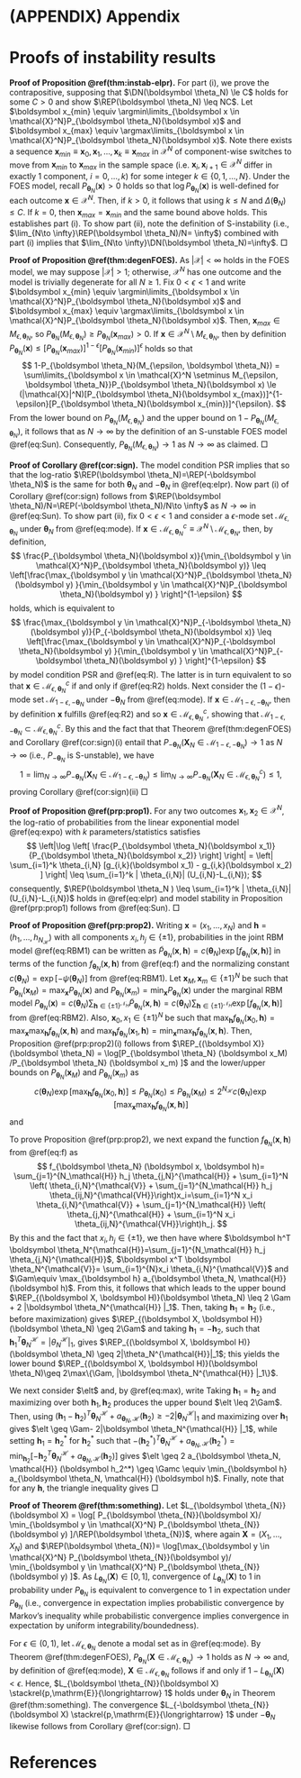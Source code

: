 \clearpage

# (APPENDIX) Appendix {-}


# Proofs of instability results {#appendix-instab}

**Proof of Proposition \@ref(thm:instab-elpr).** For part (i), we prove the contrapositive, supposing that $\DN(\boldsymbol \theta_N) \le C$ holds for some $C > 0$ and show $\REP(\boldsymbol \theta_N) \leq NC$. Let $\boldsymbol x_{min} \equiv \argmin\limits_{\boldsymbol x \in \mathcal{X}^N}P_{\boldsymbol \theta_N}(\boldsymbol x)$
and $\boldsymbol x_{max} \equiv \argmax\limits_{\boldsymbol x \in \mathcal{X}^N}P_{\boldsymbol \theta_N}(\boldsymbol x)$. Note there exists a sequence $\boldsymbol x_{min} \equiv \boldsymbol x_0, \boldsymbol x_1, \dots, \boldsymbol x_k \equiv \boldsymbol x_{max}$ in $\mathcal{X}^N$ of component-wise switches to move from $\boldsymbol x_{min}$ to $\boldsymbol x_{max}$ in the sample space (i.e. $\boldsymbol x_i, \boldsymbol x_{i + 1} \in \mathcal{X}^N$ differ in exactly $1$ component, $i = 0, \dots, k$) for some integer $k \in \{0, 1, \dots, N\}$. Under the FOES model, recall
$P_{\boldsymbol \theta_N}(\boldsymbol x) > 0$ holds so that $\log P_{\boldsymbol \theta_N}(\boldsymbol x)$ is well-defined for each outcome $\boldsymbol x \in \mathcal{X}^N$. Then, if $k > 0$, it follows that
\begin{align*}
\REP(\boldsymbol \theta_N) = \log\left[\frac{P_{\boldsymbol \theta_N}(\boldsymbol x_{max})}{P_{\boldsymbol \theta_N}(\boldsymbol x_{min})}\right] &= \left|\sum\limits_{i = 1}^k\log\left(\frac{P_{\boldsymbol \theta_N}(\boldsymbol x_i)}{P_{\boldsymbol \theta_N}(\boldsymbol x_{i-1})}\right)\right| \\
&\le \sum\limits_{i = 1}^k\left|\log\left(\frac{P_{\boldsymbol \theta_N}(\boldsymbol x_i)}{P_{\boldsymbol \theta}(\boldsymbol x_{i-1})}\right)\right| \le k \Delta_N(\boldsymbol \theta_N) \le NC,
\end{align*}
using $k \le N$ and $\Delta(\boldsymbol \theta_N) \le C$. If $k = 0$, then $\boldsymbol x_{max} = \boldsymbol x_{min}$ and the same bound above holds. This establishes part (i). To show part (ii), note the definition of S-instability (i.e., $\lim_{N\to \infty}\REP(\boldsymbol \theta_N)/N= \infty$) combined with part (i) implies that $\lim_{N\to \infty}\DN(\boldsymbol \theta_N)=\infty$. \hfill $\Box$

**Proof of Proposition \@ref(thm:degenFOES).** As $|\mathcal{X}|<\infty$ holds in the FOES model, we may suppose
$|\mathcal{X}|>1$; otherwise, $\mathcal{X}^N$ has one outcome and the model is  trivially degenerate for all $N \geq 1$. Fix $0 < \epsilon < 1$ and write $\boldsymbol x_{min} \equiv \argmin\limits_{\boldsymbol x \in \mathcal{X}^N}P_{\boldsymbol \theta_N}(\boldsymbol x)$ and $\boldsymbol x_{max} \equiv \argmax\limits_{\boldsymbol x \in \mathcal{X}^N}P_{\boldsymbol \theta_N}(\boldsymbol x)$. Then, $\boldsymbol x_{max} \in M_{\epsilon, \boldsymbol \theta_N}$, so $P_{\boldsymbol \theta_N}(M_{\epsilon, \boldsymbol \theta_N}) \ge P_{\boldsymbol \theta_N}(\boldsymbol x_{max}) > 0$. If $\boldsymbol x \in \mathcal{X}^N \setminus M_{\epsilon, \boldsymbol \theta_N}$, then by definition
$P_{\boldsymbol \theta_N}(\boldsymbol x) \le [P_{\boldsymbol \theta_N}(\boldsymbol x_{max})]^{1-\epsilon}[P_{\boldsymbol \theta_N}(\boldsymbol x_{min})]^{\epsilon}$ holds so that
$$
1-P_{\boldsymbol \theta_N}(M_{\epsilon, \boldsymbol \theta_N})
 = \sum\limits_{\boldsymbol x \in \mathcal{X}^N \setminus M_{\epsilon, \boldsymbol \theta_N}}P_{\boldsymbol \theta_N}(\boldsymbol x)
  \le (|\mathcal{X}|^N)[P_{\boldsymbol \theta_N}(\boldsymbol x_{max})]^{1-\epsilon}[P_{\boldsymbol \theta_N}(\boldsymbol x_{min})]^{\epsilon}.
$$
From the lower bound on $P_{\boldsymbol \theta_N}(M_{\epsilon, \boldsymbol \theta_N})$ and the
upper bound on $1-P_{\boldsymbol \theta_N}(M_{\epsilon, \boldsymbol \theta_N})$, it follows that
\begin{align*}
\frac{1}{N}\log\left[\frac{P_{\boldsymbol \theta_N}(M_{\epsilon, \boldsymbol \theta_N})}{1-P_{\boldsymbol \theta_N}(M_{\epsilon, \boldsymbol \theta_N})}\right] & \ge \frac{1}{N} \log\left[\frac{P_{\boldsymbol\theta_N}(\boldsymbol x_{max})}{(|\mathcal{X}|^N)[P_{\boldsymbol \theta_N}(\boldsymbol x_{max})]^{1-\epsilon}[P_{\boldsymbol \theta_N}(\boldsymbol x_{min})]^{\epsilon}}\right] \\
&= \frac{\epsilon}{N} \log\left[\frac{P_{\boldsymbol \theta_N}(\boldsymbol x_{max})}{P_{\boldsymbol \theta_N}(\boldsymbol x_{min})}\right] - \log |\mathcal{X}| \rightarrow \infty
\end{align*}
as $N \rightarrow \infty$ by the definition of an S-unstable FOES model \@ref(eq:Sun). Consequently,
$P_{\boldsymbol \theta_N}(M_{\epsilon, \boldsymbol \theta_N}) \rightarrow 1$ as $N \rightarrow \infty$ as claimed. \hfill $\Box$

**Proof of Corollary \@ref(cor:sign).** The model condition PSR implies that
\begin{equation}
(\#eq:R)
\frac{\max_{\boldsymbol y \in \mathcal{X}^N}P_{\boldsymbol \theta_N}(\boldsymbol y)  }{\min_{\boldsymbol y \in \mathcal{X}^N}P_{\boldsymbol \theta_N}(\boldsymbol y) } = \frac{\max_{\boldsymbol y \in \mathcal{X}^N}P_{-\boldsymbol \theta_N}(\boldsymbol y) }{\min_{\boldsymbol y \in \mathcal{X}^N}P_{-\boldsymbol \theta_N}(\boldsymbol y) }
\end{equation}
so that the log-ratio $\REP(\boldsymbol \theta_N)=\REP(-\boldsymbol \theta_N)$ is the same for both $\boldsymbol \theta_N$ and $-\boldsymbol \theta_N$ in \@ref(eq:elpr). Now part (i) of Corollary \@ref(cor:sign) follows from $\REP(\boldsymbol \theta_N)/N=\REP(-\boldsymbol \theta_N)/N\to \infty$ as $N\to \infty$ in \@ref(eq:Sun). To show part (ii), fix $0 < \epsilon < 1$ and consider a $\epsilon$-mode set $\mathcal{M}_{\epsilon, \boldsymbol \theta_N}$ under $\boldsymbol \theta_N$ from \@ref(eq:mode). If $\boldsymbol x \in \mathcal{M}_{\epsilon, \boldsymbol \theta_N}^c \equiv \mathcal{X}^N \setminus \mathcal{M}_{\epsilon, \boldsymbol \theta_N}$, then, by definition,
$$
\frac{P_{\boldsymbol \theta_N}(\boldsymbol x)}{\min_{\boldsymbol y \in \mathcal{X}^N}P_{\boldsymbol \theta_N}(\boldsymbol y)} \leq \left[\frac{\max_{\boldsymbol y \in \mathcal{X}^N}P_{\boldsymbol \theta_N}(\boldsymbol y)  }{\min_{\boldsymbol y \in \mathcal{X}^N}P_{\boldsymbol \theta_N}(\boldsymbol y) } \right]^{1-\epsilon}
$$
holds, which is equivalent to
$$
\frac{\max_{\boldsymbol y \in \mathcal{X}^N}P_{-\boldsymbol \theta_N}(\boldsymbol y)}{P_{-\boldsymbol \theta_N}(\boldsymbol x)} \leq
\left[\frac{\max_{\boldsymbol y \in \mathcal{X}^N}P_{-\boldsymbol \theta_N}(\boldsymbol y)  }{\min_{\boldsymbol y \in \mathcal{X}^N}P_{-\boldsymbol \theta_N}(\boldsymbol y) } \right]^{1-\epsilon}
$$
by model condition PSR and \@ref(eq:R). The latter is in turn equivalent to
\begin{equation}
(\#eq:R2)
\log P_{-\boldsymbol \theta_N}(\boldsymbol x) \geq \epsilon \max\limits_{\boldsymbol y \in \mathcal{X}^N} \log  P_{-\boldsymbol \theta_N}(\boldsymbol y) + (1-\epsilon)\min\limits_{\boldsymbol y \in \mathcal{X}^N} \log P_{-\boldsymbol \theta_N}(\boldsymbol y),
\end{equation}
so that $\boldsymbol x \in \mathcal{M}_{\epsilon, \boldsymbol \theta_N}^c$ if and only if \@ref(eq:R2) holds. Next consider the $(1-\epsilon)$-mode set $\mathcal{M}_{1-\epsilon, -\boldsymbol \theta_N}$ under $-\boldsymbol \theta_N$ from \@ref(eq:mode). If $\boldsymbol x \in\mathcal{M}_{1-\epsilon, -\boldsymbol \theta_N}$, then by definition $\boldsymbol x$ fulfills \@ref(eq:R2) and so $\boldsymbol x \in \mathcal{M}_{\epsilon, \boldsymbol \theta_N}^c$, showing that $\mathcal{M}_{1-\epsilon, -\boldsymbol \theta_N} \subset \mathcal{M}_{\epsilon, \boldsymbol \theta_N}^c$. By this and the fact that that Theorem \@ref(thm:degenFOES) and Corollary \@ref(cor:sign)(i) entail that $P_{-\boldsymbol \theta_N}(\boldsymbol X_N \in \mathcal{M}_{1-\epsilon, -\boldsymbol \theta_N})\to 1$ as $N\to \infty$ (i.e., $P_{-\boldsymbol \theta_N}$ is S-unstable), we have
$$
1  = \lim_{N\to \infty} P_{-\boldsymbol \theta_N}(\boldsymbol X_N \in \mathcal{M}_{1-\epsilon, -\boldsymbol \theta_N}) \leq \lim_{N\to \infty} P_{-\boldsymbol \theta_N}(\boldsymbol X_N \in \mathcal{M}_{\epsilon, \boldsymbol \theta_N}^c ) \leq 1,
$$
proving Corollary \@ref(cor:sign)(ii) \hfill $\Box$

**Proof of Proposition \@ref(prp:prop1).** For any two outcomes $\boldsymbol x_1, \boldsymbol x_2\in\mathcal{X}^N$, the log-ratio of probabilities from the linear exponential model \@ref(eq:expo) with $k$ parameters/statistics satisfies
$$
\left|\log \left[ \frac{P_{\boldsymbol \theta_N}(\boldsymbol x_1)}{P_{\boldsymbol \theta_N}(\boldsymbol x_2)}  \right] \right| =
\left|  \sum_{i=1}^k \theta_{i,N} [g_{i,k}(\boldsymbol x_1) - g_{i,k}(\boldsymbol x_2) ] \right|  \leq  \sum_{i=1}^k | \theta_{i,N}| (U_{i,N}-L_{i,N});
$$
consequently, $\REP(\boldsymbol \theta_N )  \leq  \sum_{i=1}^k | \theta_{i,N}| (U_{i,N}-L_{i,N})$ holds in \@ref(eq:elpr) and model stability in Proposition \@ref(prp:prop1) follows from \@ref(eq:Sun). \hfill $\Box$

**Proof of Proposition \@ref(prp:prop2).**
Writing $\boldsymbol x=(x_1,\ldots,x_N)$ and $\boldsymbol h = (h_1,\ldots,h_{N_{\mathcal{H}}})$ with all components $x_i,h_j\in\{\pm 1\}$, probabilities in the joint RBM model \@ref(eq:RBM1) can be written as $\tilde{P}_{\boldsymbol \theta_N} (\boldsymbol x, \boldsymbol h) = c(\boldsymbol \theta_N)\exp[ f_{\boldsymbol \theta_N} (\boldsymbol x, \boldsymbol h)]$ in terms of the function $f_{\boldsymbol \theta_N} (\boldsymbol x, \boldsymbol h)$ from \@ref(eq:f) and the normalizing constant $c(\boldsymbol \theta_N)= \exp [-\psi(\boldsymbol \theta_N)]$ from \@ref(eq:RBM1). Let $\boldsymbol x_M, \boldsymbol x_m\in\{\pm 1\}^N$ be such that $P_{\boldsymbol \theta_N} (\boldsymbol x_M) = \max_{\boldsymbol x}P_{\boldsymbol \theta_N} (\boldsymbol x)$ and $P_{\boldsymbol \theta_N} (\boldsymbol x_m) = \min_{\boldsymbol x}P_{\boldsymbol \theta_N} (\boldsymbol x)$ under the marginal RBM model $P_{\boldsymbol \theta_N} (\boldsymbol x) = c(\boldsymbol \theta_N)\sum_{\boldsymbol h \in\{\pm 1\}^{\mathcal{N}_H}} \tilde{P}_{\boldsymbol \theta_N} (\boldsymbol x, \boldsymbol h)= c(\boldsymbol \theta_N)\sum_{\boldsymbol h \in\{\pm 1\}^{\mathcal{N}_H}} \exp[ f_{\boldsymbol \theta_N} (\boldsymbol x, \boldsymbol h)]$ from \@ref(eq:RBM2). Also, $\boldsymbol x_0,x_1\in\{\pm 1\}^N$ be such that $\max_{\boldsymbol h}f_{\boldsymbol \theta_N} (\boldsymbol x_0, \boldsymbol h)=\max_{\boldsymbol x}\max_{\boldsymbol h}f_{\boldsymbol \theta_N} (\boldsymbol x , \boldsymbol h)$ and $\max_{\boldsymbol h}f_{\boldsymbol \theta_N} (\boldsymbol x_1, \boldsymbol h)=\min_{\boldsymbol x}\max_{\boldsymbol h}f_{\boldsymbol \theta_N} (\boldsymbol x , \boldsymbol h)$. Then, Proposition \@ref(prp:prop2)(i) follows from $\REP_{(\boldsymbol X)}(\boldsymbol \theta_N) = \log[P_{\boldsymbol \theta_N} (\boldsymbol x_M) /P_{\boldsymbol \theta_N} (\boldsymbol x_m) ]$ and the lower/upper bounds on $P_{\boldsymbol \theta_N} (\boldsymbol x_M)$ and $P_{\boldsymbol \theta_N} (\boldsymbol x_m)$ as
$$
c(\boldsymbol \theta_N) \exp[\max_{\boldsymbol h}f_{\boldsymbol \theta_N} (\boldsymbol x_0 , \boldsymbol h)]
\leq P_{\boldsymbol \theta_N} (\boldsymbol x_0) \leq  P_{\boldsymbol \theta_N} (\boldsymbol x_M) \leq  2^{N_{\mathcal{H}}} c(\boldsymbol \theta_N) \exp[\max_{\boldsymbol x}\max_{\boldsymbol h}f_{\boldsymbol \theta_N} (\boldsymbol x, \boldsymbol h)]
$$
and
\begin{align*}
c(\boldsymbol \theta_N) \exp[\min_{\boldsymbol x}\max_{\boldsymbol h}f_{\boldsymbol \theta_N} (\boldsymbol x , \boldsymbol h)] &\leq c(\boldsymbol \theta_N) \exp[ \max_{\boldsymbol h}f_{\boldsymbol \theta_N} (\boldsymbol x_m , \boldsymbol h)] \\
&\leq P_{\boldsymbol \theta_N} (\boldsymbol x_m) \\
&\leq P_{\boldsymbol \theta_N} (\boldsymbol x_1) \\ 
&\leq 2^{N_{\mathcal{H}}} c(\boldsymbol \theta_N) \exp[ \max_{\boldsymbol h}f_{\boldsymbol \theta_N} (\boldsymbol x_1 , \boldsymbol h)]\\&=&2^{N_{\mathcal{H}}} c(\boldsymbol \theta_N) \exp[\min_{\boldsymbol x}\max_{\boldsymbol h}f_{\boldsymbol \theta_N} (\boldsymbol x , \boldsymbol h)]
\end{align*}

To prove Proposition \@ref(prp:prop2), we next expand the function $f_{\boldsymbol \theta_N} (\boldsymbol x, \boldsymbol h)$ from \@ref(eq:f) as
$$
f_{\boldsymbol \theta_N} (\boldsymbol x, \boldsymbol h)= \sum_{j=1}^{N_\mathcal{H}} h_j \theta_{j,N}^{\mathcal{H}}  +   \sum_{i=1}^N \left( \theta_{i,N}^{\mathcal{V}} + \sum_{j=1}^{N_\mathcal{H}}  h_j  \theta_{ij,N}^{\mathcal{VH}}\right)x_i=\sum_{i=1}^N x_i  \theta_{i,N}^{\mathcal{V}} +  \sum_{j=1}^{N_\mathcal{H}} \left( \theta_{j,N}^{\mathcal{H}}  + \sum_{i=1}^N  x_i  \theta_{ij,N}^{\mathcal{VH}}\right)h_j.
$$
By this and the fact that $x_i,h_j\in\{\pm 1\}$, we then have
\begin{align}
\nonumber \max_{\boldsymbol x}  f_{\boldsymbol \theta_N} (\boldsymbol x, \boldsymbol h) =  \sum_{j=1}^{N_\mathcal{H}} h_j \theta_{j,N}^{\mathcal{H}}  +   a_{\boldsymbol \theta_N, \mathcal{H}} (\boldsymbol h), & \min_{\boldsymbol x}  f_{\boldsymbol \theta_N} (\boldsymbol x, \boldsymbol h) =  \sum_{j=1}^{N_\mathcal{H}} h_j \theta_{j,N}^{\mathcal{H}}  - a_{\boldsymbol \theta_N, \mathcal{H}} (\boldsymbol h),\\
\nonumber \max_{\boldsymbol h}  f_{\boldsymbol \theta_N} (\boldsymbol x, \boldsymbol h) = \sum_{i=1}^{N}x_i \theta_{i,N}^{\mathcal{V}} + b_{\boldsymbol \theta_N, \mathcal{V}} (\boldsymbol x), & \min_{\boldsymbol h}  f_{\boldsymbol \theta_N} (\boldsymbol x, \boldsymbol h) = \sum_{i=1}^{N}x_i \theta_{i,N}^{\mathcal{V}}  -   b_{\boldsymbol \theta_N, \mathcal{V}} (\boldsymbol x), \\ 
(\#eq:max)
a_{\boldsymbol \theta_N, \mathcal{H}} (\boldsymbol h) \equiv \sum_{i=1}^N \left| \theta_{i,N}^{\mathcal{V}} + \sum_{j=1}^{N_\mathcal{H}}  h_j  \theta_{ij,N}^{\mathcal{VH}}\right|, &  b_{\boldsymbol \theta_N, \mathcal{V}} (\boldsymbol x) \equiv \sum_{j=1}^{N_\mathcal{H}} \left| \theta_{j,N}^{\mathcal{H}}  + \sum_{i=1}^N  x_i  \theta_{ij,N}^{\mathcal{VH}}\right|,
\end{align}
where  $\boldsymbol h^T \boldsymbol \theta_N^{\mathcal{H}}=\sum_{j=1}^{N_\mathcal{H}} h_j \theta_{j,N}^{\mathcal{H}}$, $\boldsymbol x^T \boldsymbol \theta_N^{\mathcal{V}}=  \sum_{i=1}^{N}x_i \theta_{i,N}^{\mathcal{V}}$ and $\Gam\equiv \max_{\boldsymbol h} a_{\boldsymbol \theta_N, \mathcal{H}} (\boldsymbol h)$.
From this, it follows that
\begin{align*}
\REP_{(\boldsymbol X, \boldsymbol H)}(\boldsymbol \theta_N) &=  \max_{\boldsymbol h}\max_{\boldsymbol x}f_{\boldsymbol \theta_N} (\boldsymbol x , \boldsymbol h) -  \min_{\boldsymbol h}\min_{\boldsymbol x}f_{\boldsymbol \theta_N} (\boldsymbol x , \boldsymbol h)\\
&= \max_{\boldsymbol h_1 }  \max_{\boldsymbol h_2 }\left[ (\boldsymbol h_1 - \boldsymbol h_2)^T \boldsymbol \theta_N^{\mathcal{H}}  +   a_{\boldsymbol \theta_N, \mathcal{H}} (\boldsymbol h_1)  + a_{\boldsymbol \theta_N, \mathcal{H}} (\boldsymbol h_2)\right],
\end{align*}
which leads to the upper bound $\REP_{(\boldsymbol X, \boldsymbol H)}(\boldsymbol \theta_N) \leq 2 \Gam + 2 |\boldsymbol \theta_N^{\mathcal{H}} |_1$. Then, taking $\boldsymbol h_1=\boldsymbol h_2$ (i.e., before maximization) gives $\REP_{(\boldsymbol X, \boldsymbol H)}(\boldsymbol \theta_N) \geq 2\Gam$ and taking $\boldsymbol h_1=-\boldsymbol h_2$, such that $\boldsymbol h_1^T \boldsymbol \theta_N^{\mathcal{H}} = |\theta_N^{\mathcal{H}}|_1$, gives $\REP_{(\boldsymbol X, \boldsymbol H)}(\boldsymbol \theta_N) \geq 2|\theta_N^{\mathcal{H}}|_1$; this yields the lower bound $\REP_{(\boldsymbol X, \boldsymbol H)}(\boldsymbol \theta_N)\geq 2\max\{\Gam, |\boldsymbol \theta_N^{\mathcal{H}} |_1\}$.

We next consider $\elt$ and, by \@ref(eq:max), write
\begin{align*}
\elt &=  \max_{\boldsymbol h}\max_{\boldsymbol x}f_{\boldsymbol \theta_N} (\boldsymbol x , \boldsymbol h) -  \max_{\boldsymbol h}\min_{\boldsymbol x}f_{\boldsymbol \theta_N} (\boldsymbol x , \boldsymbol h)\\
&= \max_{\boldsymbol h_1} \min_{\boldsymbol h_2 }\left[ (\boldsymbol h_1 - \boldsymbol h_2)^T \boldsymbol \theta_N^{\mathcal{H}} + a_{\boldsymbol \theta_N, \mathcal{H}} (\boldsymbol h_1)  + a_{\boldsymbol \theta_N, \mathcal{H}} (\boldsymbol h_2)\right].
\end{align*}
Taking $\boldsymbol h_1=\boldsymbol h_2$ and maximizing over both $\boldsymbol h_1,\boldsymbol h_2$ produces the upper bound $\elt \leq 2\Gam$. Then, using $(\boldsymbol h_1 - \boldsymbol h_2)^T \boldsymbol \theta_N^{\mathcal{H}} + a_{\boldsymbol \theta_N, \mathcal{H}} (\boldsymbol h_2) \geq - 2|\boldsymbol \theta_N^{\mathcal{H}} |_1$ and maximizing over $\boldsymbol h_1$ gives $\elt \geq  \Gam- 2|\boldsymbol \theta_N^{\mathcal{H}} |_1$, while setting $\boldsymbol h_1=\boldsymbol h_2^*$ for $\boldsymbol h_2^*$ such that $-(\boldsymbol h_2^*) ^T \boldsymbol \theta_N^{\mathcal{H}}  + a_{\boldsymbol \theta_N, \mathcal{H}} (\boldsymbol h_2^*) = \min_{\boldsymbol h_2} [-\boldsymbol h_2^T \boldsymbol \theta_N^{\mathcal{H}}  + a_{\boldsymbol \theta_N, \mathcal{H}} (\boldsymbol h_2)]$ gives $\elt \geq 2 a_{\boldsymbol \theta_N, \mathcal{H}} (\boldsymbol h_2^*) \geq \Gamc \equiv \min_{\boldsymbol h}  a_{\boldsymbol \theta_N, \mathcal{H}} (\boldsymbol h)$. Finally, note that for any $\boldsymbol h$, the triangle inequality gives
\begin{align*}
\Gam  \equiv \max_{\boldsymbol h_1}  a_{\boldsymbol \theta_N, \mathcal{H}} (\boldsymbol h_1) &\geq
[a_{\boldsymbol \theta_N, \mathcal{H}} (\boldsymbol h)  + a_{\boldsymbol \theta_N, \mathcal{H}} (-\boldsymbol h)]/2 \\
&=
2^{-1}\sum_{i=1}^{N } \left(\left| \theta_{i,N}^{\mathcal{V}}   + \sum_{j=1}^{N_{\mathcal{H}}} h_j \theta_{ij,N}^{\mathcal{VH}} \right|
+ \left| \theta_{i,N}^{\mathcal{V}}   - \sum_{j=1}^{N_{\mathcal{H}}} h_j \theta_{ij,N}^{\mathcal{VH}} \right|\right)\\
& \geq \sum_{i=1}^{N }  \left| \theta_{i,N}^{\mathcal{V}} \right| \equiv |\boldsymbol \theta_{N}^{\mathcal{V}}|_1.
\end{align*}
\hfill $\Box$

**Proof of Theorem \@ref(thm:something).**  Let $L_{\boldsymbol \theta_{N}}(\boldsymbol X) = \log[ P_{\boldsymbol \theta_{N}}(\boldsymbol X)/ \min_{\boldsymbol y \in \mathcal{X}^N} P_{\boldsymbol \theta_{N}}(\boldsymbol y) ]/\REP(\boldsymbol \theta_{N})$, where again $\boldsymbol X=(X_1, \dots, X_N)$ and $\REP(\boldsymbol \theta_{N})= \log[\max_{\boldsymbol y \in \mathcal{X}^N} P_{\boldsymbol \theta_{N}}(\boldsymbol y)/ \min_{\boldsymbol y \in \mathcal{X}^N} P_{\boldsymbol \theta_{N}}(\boldsymbol y) ]$. As $L_{\boldsymbol \theta_{N}}(\boldsymbol X)\in[0,1]$, convergence of $L_{\boldsymbol \theta_{N}}(\boldsymbol X)$ to 1 in probability under $P_{\boldsymbol \theta_{N}}$ is equivalent to convergence to $1$ in expectation under $P_{\boldsymbol \theta_{N}}$ (i.e., convergence in expectation implies probabilistic convergence by Markov's inequality while probabilistic convergence implies convergence in expectation by uniform integrability/boundedness).

For $\epsilon \in(0,1)$, let $\mathcal{M}_{\epsilon, \boldsymbol \theta_N}$ denote a modal set as in \@ref(eq:mode).  By Theorem \@ref(thm:degenFOES), $P_{\boldsymbol \theta_N}\left( \boldsymbol X\in \mathcal{M}_{\epsilon, \boldsymbol \theta_N}\right) \rightarrow 1$ holds as $N \rightarrow \infty$ and, by definition of \@ref(eq:mode), $\boldsymbol X\in \mathcal{M}_{\epsilon, \boldsymbol \theta_N}$ follows if and only if
$1-L_{\boldsymbol \theta_{N}}(\boldsymbol X)<\epsilon$. Hence, $L_{\boldsymbol \theta_{N}}(\boldsymbol X) \stackrel{p,\mathrm{E}}{\longrightarrow} 1$ holds under $\boldsymbol \theta_{N}$ in Theorem \@ref(thm:something). The convergence $L_{-\boldsymbol \theta_{N}}(\boldsymbol X) \stackrel{p,\mathrm{E}}{\longrightarrow} 1$  under $-\boldsymbol \theta_{N}$ likewise follows from Corollary \@ref(cor:sign). \hfill $\Box$


\clearpage

# References {-}
